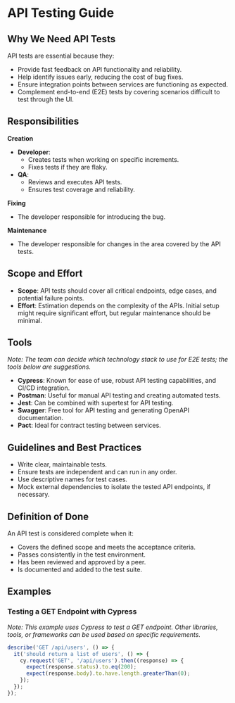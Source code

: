 # API Testing Guide

## Why We Need API Tests

API tests are essential because they:

- Provide fast feedback on API functionality and reliability.
- Help identify issues early, reducing the cost of bug fixes.
- Ensure integration points between services are functioning as expected.
- Complement end-to-end (E2E) tests by covering scenarios difficult to test through the UI.

## Responsibilities

**Creation**

- **Developer**:
  - Creates tests when working on specific increments.
  - Fixes tests if they are flaky.
- **QA**:
  - Reviews and executes API tests.
  - Ensures test coverage and reliability.

**Fixing**

- The developer responsible for introducing the bug.

**Maintenance**

- The developer responsible for changes in the area covered by the API tests.

## Scope and Effort

- **Scope**: API tests should cover all critical endpoints, edge cases, and potential failure points.
- **Effort**: Estimation depends on the complexity of the APIs. Initial setup might require significant effort, but regular maintenance should be minimal.

## Tools

_Note: The team can decide which technology stack to use for E2E tests; the tools below are suggestions._

- **Cypress**: Known for ease of use, robust API testing capabilities, and CI/CD integration.
- **Postman**: Useful for manual API testing and creating automated tests.
- **Jest**: Can be combined with supertest for API testing.
- **Swagger**: Free tool for API testing and generating OpenAPI documentation.
- **Pact**: Ideal for contract testing between services.

## Guidelines and Best Practices

- Write clear, maintainable tests.
- Ensure tests are independent and can run in any order.
- Use descriptive names for test cases.
- Mock external dependencies to isolate the tested API endpoints, if necessary.

## Definition of Done

An API test is considered complete when it:

- Covers the defined scope and meets the acceptance criteria.
- Passes consistently in the test environment.
- Has been reviewed and approved by a peer.
- Is documented and added to the test suite.

## Examples

### Testing a GET Endpoint with Cypress

_Note: This example uses Cypress to test a GET endpoint. Other libraries, tools, or frameworks can be used based on specific requirements._

```js
describe('GET /api/users', () => {
  it('should return a list of users', () => {
    cy.request('GET', '/api/users').then((response) => {
      expect(response.status).to.eq(200);
      expect(response.body).to.have.length.greaterThan(0);
    });
  });
});
```
